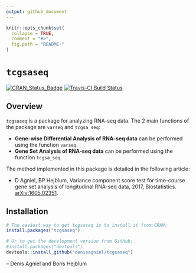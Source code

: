 ```yaml
---
output: github_document
---
```


<!-- README.md is generated from README.Rmd. Please edit that file -->

```r
knitr::opts_chunk$set(
  collapse = TRUE,
  comment = "#>",
  fig.path = "README-"
)
```

# `tcgsaseq`

[![CRAN_Status_Badge](http://www.r-pkg.org/badges/version/tcgsaseq)](https://cran.r-project.org/package=tcgsaseq)
[![Travis-CI Build Status](https://travis-ci.org/denisagniel/tcgsaseq.svg?branch=master)](https://travis-ci.org/denisagniel/tcgsaseq)


## Overview

`tcgsaseq` is a package for analyzing RNA-seq data. The 2 main functions of the package are `varseq` and `tcgsa_seq`: 

* **Gene-wise Differential Analysis of RNA-seq data** can be performed using the function `varseq`. 
* **Gene Set Analysis of RNA-seq data** can be performed using the function `tcgsa_seq`. 

The method implemented in this package is detailed in the following article:

* D Agniel, BP Hejblum, Variance component score test for time-course gene set analysis of
longitudinal RNA-seq data, 2017, Biostatistics. [arXiv:1605.02351](https://arxiv.org/abs/1605.02351v4).


## Installation

```R
# The easiest way to get tcgsaseq is to install it from CRAN:
install.packages("tcgsaseq")

# Or to get the development version from GitHub:
#install.packages("devtools")
devtools::install_github("denisagniel/tcgsaseq")
```

 -- Denis Agniel and Boris Hejblum
